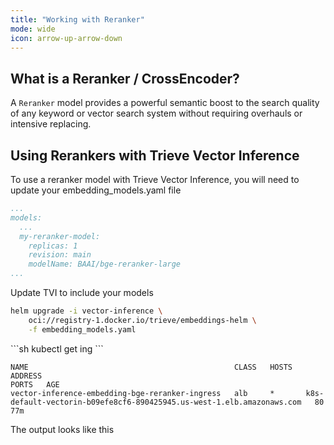```yaml
---
title: "Working with Reranker"
mode: wide
icon: arrow-up-arrow-down
---
```


## What is a Reranker / CrossEncoder?

A `Reranker` model provides a powerful semantic boost to the search quality of any keyword or vector search system without requiring overhauls or intensive replacing.

## Using Rerankers with Trieve Vector Inference

<Steps>
<Step title="Update embedding_models.yaml">
To use a reranker model with Trieve Vector Inference, you will need to update your embedding_models.yaml file

```yaml embedding_models.yaml
...
models:
  ...
  my-reranker-model:
    replicas: 1
    revision: main
    modelName: BAAI/bge-reranker-large
...
```
</Step>

<Step title="Upgrade your TVI cluster">
Update TVI to include your models

```bash
helm upgrade -i vector-inference \
    oci://registry-1.docker.io/trieve/embeddings-helm \
    -f embedding_models.yaml
```
</Step>

<Step title="Get embeddings endpoint">
```sh
kubectl get ing
```

```
NAME                                              CLASS   HOSTS   ADDRESS                                                                 PORTS   AGE
vector-inference-embedding-bge-reranker-ingress   alb     *       k8s-default-vectorin-b09efe8cf6-890425945.us-west-1.elb.amazonaws.com   80      77m
```

The output looks like this


</Step>
</Steps>
